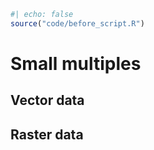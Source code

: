 ```r
#| echo: false
source("code/before_script.R")
```

# Small multiples {#sec-multiples}

## Vector data

## Raster data

<!-- show how to add colors independently to each raster panel -->

